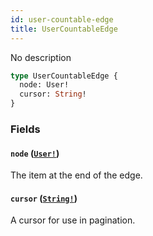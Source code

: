```yaml
---
id: user-countable-edge
title: UserCountableEdge
---
```


No description

```graphql
type UserCountableEdge {
  node: User!
  cursor: String!
}
```

### Fields

#### `node` ([`User!`](/developer/api-reference/objects/user.mdx))

The item at the end of the edge.

#### `cursor` ([`String!`](/developer/api-reference/scalars/string.mdx))

A cursor for use in pagination.
